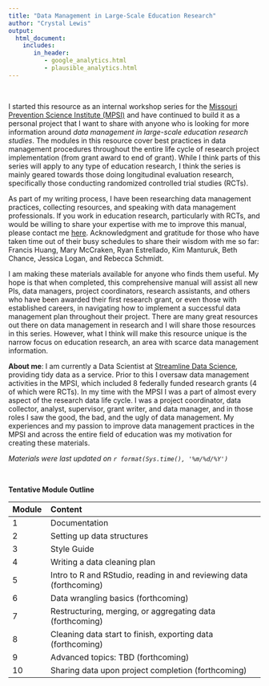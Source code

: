 ```yaml
---
title: "Data Management in Large-Scale Education Research"
author: "Crystal Lewis"
output: 
  html_document:
    includes:
       in_header:
          - google_analytics.html
          - plausible_analytics.html
---
```


<br>  

I started this resource as an internal workshop series for the [Missouri Prevention Science Institute (MPSI)](http://moprevention.org/) and have continued to build it as a personal project that I want to share with anyone who is looking for more information around *data management in large-scale education research studies*. The modules in this resource cover best practices in data management procedures throughout the entire life cycle of research project implementation (from grant award to end of grant). While I think parts of this series will apply to any type of education research, I think the series is mainly geared towards those doing longitudinal evaluation research, specifically those conducting randomized controlled trial studies (RCTs).

As part of my writing process, I have been researching data management practices, collecting resources, and speaking with data management professionals. If you work in education research, particularly with RCTs, and would be willing to share your expertise with me to improve this manual, please contact me [here](mailto:cgh.lewis@gmail.com). Acknowledgment and gratitude for those who have taken time out of their busy schedules to share their wisdom with me so far: Francis Huang, Mary McCraken, Ryan Estrellado, Kim Manturuk, Beth Chance, Jessica Logan, and Rebecca Schmidt.

I am making these materials available for anyone who finds them useful. My hope is that when completed, this comprehensive manual will assist all new PIs, data managers, project coordinators, research assistants, and others who have been awarded their first research grant, or even those with established careers, in navigating how to implement a successful data management plan throughout their project. There are many great resources out there on data management in research and I will share those resources in this series. However, what I think will make this resource unique is the narrow focus on education research, an area with scarce data management information.

**About me**: I am currently a Data Scientist at [Streamline Data Science](https://streamlinedatascience.io/), providing tidy data as a service. Prior to this I oversaw data management activities in the MPSI, which included 8 federally funded research grants (4 of which were RCTs). In my time with the MPSI I was a part of almost every aspect of the research data life cycle. I was a project coordinator, data collector, analyst, supervisor, grant writer, and data manager, and in those roles I saw the good, the bad, and the ugly of data management. My experiences and my passion to improve data management practices in the MPSI and across the entire field of education was my motivation for creating these materials.

*Materials were last updated on `r format(Sys.time(), '%m/%d/%Y')`*  

<br>

**Tentative Module Outline** 

|Module |Content                                            |
|:----------|:-----------------------------------------------------------|
|1         |Documentation                                              |
|2         |Setting up data structures                                 |
|3         |Style Guide                                                |
|4         |Writing a data cleaning plan                               |
|5         |Intro to R and RStudio, reading in and reviewing data (forthcoming)     |
|6         |Data wrangling basics (forthcoming)                                    |
|7         |Restructuring, merging, or aggregating data (forthcoming)               |
|8         |Cleaning data start to finish, exporting data (forthcoming)             |
|9         |Advanced topics: TBD (forthcoming)                                      |
|10        |Sharing data upon project completion (forthcoming)                       |
